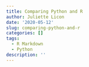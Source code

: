 ```yaml
---
title: Comparing Python and R
author: Juliette Licon
date: '2020-05-12'
slug: comparing-python-and-r
categories: []
tags:
  - R Markdown
  - Python
description: ''
---
```




```python

```